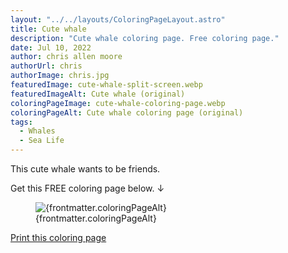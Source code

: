 ```yaml
---
layout: "../../layouts/ColoringPageLayout.astro"
title: Cute whale
description: "Cute whale coloring page. Free coloring page."
date: Jul 10, 2022
author: chris allen moore
authorUrl: chris
authorImage: chris.jpg
featuredImage: cute-whale-split-screen.webp
featuredImageAlt: Cute whale (original)
coloringPageImage: cute-whale-coloring-page.webp
coloringPageAlt: Cute whale coloring page (original)
tags:
  - Whales
  - Sea Life
---
```


This cute whale wants to be friends.

Get this FREE coloring page below. ↓

<figure class="text-center mt-0">
  <img
    src={`/images/coloring-pages/${frontmatter.coloringPageImage}`}
    alt={frontmatter.coloringPageAlt}
    class="w-full"
  />
  <figcaption class="text-sm">{frontmatter.coloringPageAlt}</figcaption>
</figure>

<div class="text-center">
  <a
    target="_blank"
    href={`/images/coloring-pages/${frontmatter.coloringPageImage}/`}
    class="no-underline bg-paradiso-600 hover:bg-paradiso-700 text-white py-4 px-5 rounded-full leading-normal"
  >
    <span>Print this coloring page</span>
  </a>
</div>
